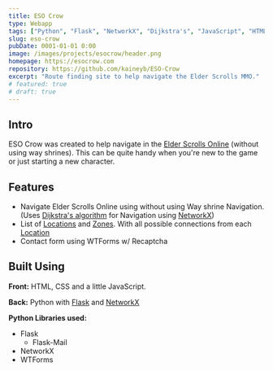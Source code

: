 ```yaml
---
title: ESO Crow
type: Webapp
tags: ["Python", "Flask", "NetworkX", "Dijkstra's", "JavaScript", "HTML & CSS"]
slug: eso-crow
pubDate: 0001-01-01 0:00
image: /images/projects/esocrow/header.png
homepage: https://esocrow.com
repository: https://github.com/kaineyb/ESO-Crow
excerpt: "Route finding site to help navigate the Elder Scrolls MMO."
# featured: true
# draft: true
---
```


## Intro

ESO Crow was created to help navigate in the [Elder Scrolls Online](https://www.elderscrollsonline.com/) (without using way shrines). This can be quite handy when you're new to the game or just starting a new character.

## Features

- Navigate Elder Scrolls Online using without using Way shrine Navigation. (Uses [Dijkstra's algorithm](https://en.wikipedia.org/wiki/Dijkstra%27s_algorithm) for Navigation using [NetworkX](https://networkx.org/))
- List of [Locations](https://esocrow.com/locations) and [Zones](https://esocrow.com/zones). With all possible connections from each [Location](https://esocrow.com/Windhelm)
- Contact form using WTForms w/ Recaptcha

## Built Using

**Front:** HTML, CSS and a little JavaScript.

**Back:** Python with [Flask](https://flask.palletsprojects.com/) and [NetworkX](https://networkx.org/)

**Python Libraries used:**

- Flask
  - Flask-Mail
- NetworkX
- WTForms
